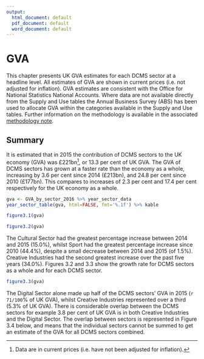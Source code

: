 ```yaml
---
output:
  html_document: default
  pdf_document: default
  word_document: default
---
```

# GVA {#gva}

This chapter presents UK GVA estimates for each DCMS sector at a headline level. 
All estimates of GVA are shown in current prices (i.e. not adjusted for inflation). 
GVA estimates are consistent with the Office for National Statistics National Accounts. 
Where data are not available directly from the Supply and Use tables the Annual Business Survey (ABS) has been used to allocate GVA within the categories available in the Supply and Use tables.
Further information on the methodology is available in the associated [methodology note]().

## Summary
It is estimated that in 2015 the contribution of DCMS sectors to the UK economy (GVA) was £221bn[^1], or 13.3 per cent of UK GVA.
The GVA of DCMS sectors has grown at a faster rate than the economy as a whole, increasing by 3.6 per cent since 2014 (£213bn), and 24.8 per cent since 2010 (£177bn). 
This compares to increases of 2.3 per cent and 17.4 per cent respectively for the UK economy as a whole.

[^1]: Data are in current prices (i.e. have not been adjusted for inflation).

```r

gva <- GVA_by_sector_2016 %>% year_sector_data
year_sector_table(gva, html=FALSE, fmt='%.1f') %>% kable

```

```r
figure3.1(gva)
```

```r
figure3.2(gva)
```


The Cultural Sector had the greatest percentage increase between 2014 and 2015 (15.0%), whilst Sport had the greatest percentage increase since 2010 (44.4%), despite a small decrease between 2014 and 2015 (of 1.5%). 
Creative Industries had the second greatest increase over the past five years (34.0%). 
Figures 3.2 and 3.3 show the growth rate for DCMS sectors as a whole and for each DCMS sector.

```r
figure3.3(gva)
```


The Digital Sector alone made up half of the DCMS sectors’ GVA in 2015 (`r 71/100`% of UK GVA), whilst Creative Industries represented over a third (5.3% of UK GVA).
There is considerable overlap between the DCMS sectors for example 3.8 per cent of UK GVA is in both Creative Industries and the Digital Sector.
The overlap between sectors is represented in Figure 3.4 below, and means that the individual sectors cannot be summed to get an estimate of the GVA for all DCMS sectors combined.
